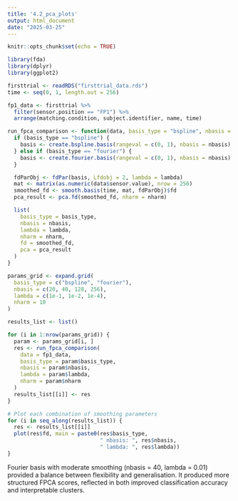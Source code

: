 ---
title: '4.2_pca_plots'
output: html_document
date: "2025-03-25"
---

```{r setup, include=FALSE}
knitr::opts_chunk$set(echo = TRUE)
```



```{r}
library(fda)
library(dplyr)
library(ggplot2)
``` 

```{r}
firsttrial <- readRDS("firsttrial_data.rds")
time <- seq(0, 1, length.out = 256)

fp1_data <- firsttrial %>%
  filter(sensor.position == "FP1") %>%
  arrange(matching.condition, subject.identifier, name, time)
``` 

```{r}
run_fpca_comparison <- function(data, basis_type = "bspline", nbasis = 20, lambda = 1e-2, nharm = 10) {
  if (basis_type == "bspline") {
    basis <- create.bspline.basis(rangeval = c(0, 1), nbasis = nbasis)
  } else if (basis_type == "fourier") {
    basis <- create.fourier.basis(rangeval = c(0, 1), nbasis = nbasis)
  }

  fdParObj <- fdPar(basis, Lfdobj = 2, lambda = lambda)
  mat <- matrix(as.numeric(data$sensor.value), nrow = 256)
  smoothed_fd <- smooth.basis(time, mat, fdParObj)$fd
  pca_result <- pca.fd(smoothed_fd, nharm = nharm)

  list(
    basis_type = basis_type,
    nbasis = nbasis,
    lambda = lambda,
    nharm = nharm,
    fd = smoothed_fd,
    pca = pca_result
  )
}
``` 

```{r}
params_grid <- expand.grid(
  basis_type = c("bspline", "fourier"),
  nbasis = c(20, 40, 128, 256),
  lambda = c(1e-1, 1e-2, 1e-4),
  nharm = 10
)

results_list <- list()

for (i in 1:nrow(params_grid)) {
  param <- params_grid[i, ]
  res <- run_fpca_comparison(
    data = fp1_data,
    basis_type = param$basis_type,
    nbasis = param$nbasis,
    lambda = param$lambda,
    nharm = param$nharm
  )
  results_list[[i]] <- res
}
``` 

```{r}
# Plot each combination of smoothing parameters
for (i in seq_along(results_list)) {
  res <- results_list[[i]]
  plot(res$fd, main = paste0(res$basis_type,
                             " nbasis: ", res$nbasis,
                             " lambda: ", res$lambda))
}
``` 


Fourier basis with moderate smoothing (nbasis = 40, lambda = 0.01) provided a balance between flexibility and generalisation. It produced more structured FPCA scores, reflected in both improved classification accuracy and interpretable clusters.
